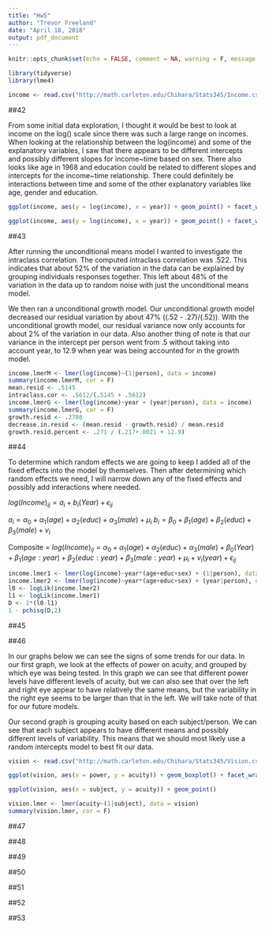 ```yaml
---
title: "Hw5"
author: "Trevor Freeland"
date: "April 18, 2018"
output: pdf_document
---
```


```r
knitr::opts_chunk$set(echo = FALSE, comment = NA, warning = F, message = F)
```

```r
library(tidyverse)
library(lme4)
```

```r
income <- read.csv("http://math.carleton.edu/Chihara/Stats345/Income.csv")
```

##42

From some initial data exploration, I thought it would be best to look at income on the log() scale since there was such a large range on incomes. When looking at the relationship between the log(income) and some of the explanatory variables, I saw that there appears to be different intercepts and possibly different slopes for income~time based on sex. There also looks like age in 1968 and education could be related to different slopes and intercepts for the income~time relationship. There could definitely be interactions between time and some of the other explanatory variables like age, gender and education. 

```r
ggplot(income, aes(y = log(income), x = year)) + geom_point() + facet_wrap(~sex) + stat_smooth(method = "lm") + ggtitle("Log(Income)~Year grouped by Sex")
```

```r
ggplot(income, aes(y = log(income), x = year)) + geom_point() + facet_wrap(~educ) + stat_smooth(method="lm") + ggtitle("Log(Income)~Year grouped by Education Level")
```

##43

After running the unconditional means model I wanted to investigate the intraclass correlation. The computed intraclass correlation was .522. This indicates that about 52% of the variation in the data can be explained by grouping individuals responses together. This left about 48% of the variation in the data up to random noise with just the unconditional means model.

We then ran a unconditional growth model. Our unconditional growth model decreased our residual variation by about 47% ((.52 - .27)/(.52)). With the unconditional growth model, our residual variance now only accounts for about 2% of the variation in our data. Also another thing of note is that our variance in the intercept per person went from .5 without taking into account year, to 12.9 when year was being accounted for in the growth model. 

```r
income.lmerM <- lmer(log(income)~(1|person), data = income)
summary(income.lmerM, cor = F)
mean.resid <- .5145
intraclass.cor <- .5612/(.5145 + .5612)
income.lmerG <- lmer(log(income)~year + (year|person), data = income)
summary(income.lmerG, cor = F)
growth.resid <- .2708
decrease.in.resid <- (mean.resid - growth.resid) / mean.resid
growth.resid.percent <- .271 / (.217+.0021 + 12.9)
```

##44

To determine which random effects we are going to keep I added all of the fixed effects into the model by themselves. Then after determining which random effects we need, I will narrow down any of the fixed effects and possibly add interactions where needed.

$log(Income)_{ij} = a_i + b_i(Year) + \epsilon_{ij}$

$a_i = \alpha_0 + \alpha_1(age) + \alpha_2(educ) + \alpha_3(male) + \mu_i$
$b_i = \beta_0 + \beta_1(age) + \beta_2(educ) + \beta_3(male) + v_i$

Composite = $log(Income)_{ij} =  \alpha_0 + \alpha_1(age) + \alpha_2(educ) + \alpha_3(male) + \beta_0(Year) + \beta_1(age:year) + \beta_2(educ:year) + \beta_3(male:year) + \mu_i + v_i(year) + \epsilon_{ij}$

```r
income.lmer1 <- lmer(log(income)~year*(age+educ+sex) + (1|person), data = income)
income.lmer2 <- lmer(log(income)~year*(age+educ+sex) + (year|person), data = income)
l0 <- logLik(income.lmer2)
l1 <- logLik(income.lmer1)
D <- 2*(l0-l1)
1 - pchisq(D,2)
```

##45

##46

In our graphs below we can see the signs of some trends for our data. In our first graph, we look at the effects of power on acuity, and grouped by which eye was being tested. In this graph we can see that different power levels have different levels of acuity, but we can also see that over the left and right eye appear to have relatively the same means, but the variability in the right eye seems to be larger than that in the left. We will take note of that for our future models. 

Our second graph is grouping acuity based on each subject/person. We can see that each subject appears to have different means and possibly different levels of variability. This means that we should most likely use a random intercepts model to best fit our data. 



```r
vision <- read.csv("http://math.carleton.edu/Chihara/Stats345/Vision.csv")
```

```r
ggplot(vision, aes(x = power, y = acuity)) + geom_boxplot() + facet_wrap(~eye)
```

```r
ggplot(vision, aes(x = subject, y = acuity)) + geom_point() 
```

```r
vision.lmer <- lmer(acuity~(1|subject), data = vision)
summary(vision.lmer, cor = F)
```

##47

##48

##49

##50

##51

##52

##53